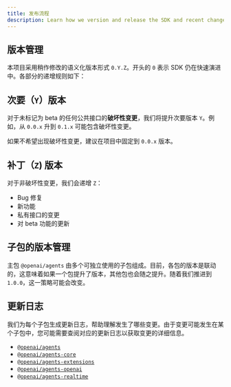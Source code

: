 ```yaml
---
title: 发布流程
description: Learn how we version and release the SDK and recent changes.
---
```


## 版本管理

本项目采用稍作修改的语义化版本形式 `0.Y.Z`。开头的 `0` 表示 SDK 仍在快速演进中。各部分的递增规则如下：

## 次要（`Y`）版本

对于未标记为 beta 的任何公共接口的**破坏性变更**，我们将提升次要版本 `Y`。例如，从 `0.0.x` 升到 `0.1.x` 可能包含破坏性变更。

如果不希望出现破坏性变更，建议在项目中固定到 `0.0.x` 版本。

## 补丁（`Z`) 版本

对于非破坏性变更，我们会递增 `Z`：

- Bug 修复
- 新功能
- 私有接口的变更
- 对 beta 功能的更新

## 子包的版本管理

主包 `@openai/agents` 由多个可独立使用的子包组成。目前，各包的版本是联动的，这意味着如果一个包提升了版本，其他包也会随之提升。随着我们推进到 `1.0.0`，这一策略可能会改变。

## 更新日志

我们为每个子包生成更新日志，帮助理解发生了哪些变更。由于变更可能发生在某个子包中，您可能需要查阅对应的更新日志以获取变更的详细信息。

- [`@openai/agents`](https://github.com/openai/openai-agents-js/blob/main/packages/agents/CHANGELOG.md)
- [`@openai/agents-core`](https://github.com/openai/openai-agents-js/blob/main/packages/agents-core/CHANGELOG.md)
- [`@openai/agents-extensions`](https://github.com/openai/openai-agents-js/blob/main/packages/agents-extensions/CHANGELOG.md)
- [`@openai/agents-openai`](https://github.com/openai/openai-agents-js/blob/main/packages/agents-openai/CHANGELOG.md)
- [`@openai/agents-realtime`](https://github.com/openai/openai-agents-js/blob/main/packages/agents-realtime/CHANGELOG.md)
